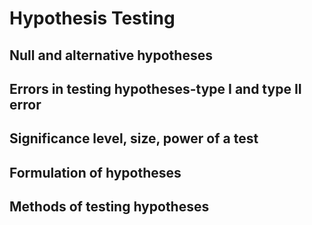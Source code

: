 # Hypothesis Testing

## Null and alternative hypotheses

## Errors in testing hypotheses-type I and type II error

## Significance level, size, power of a test

## Formulation of hypotheses

## Methods of testing hypotheses